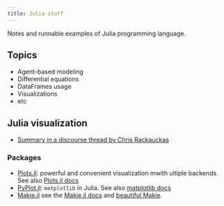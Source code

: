```yaml
---
title: Julia stuff
---
```


Notes and runnable examples of Julia programming language.

## Topics

- Agent-based modeling
- Differential equations
- DataFrames usage
- Visualizations
- etc

## Julia visualization

- [Summary in a discourse thread by Chris Rackauckas](https://discourse.julialang.org/t/comparison-of-plotting-packages/99860/2)

### Packages

- [Plots.jl](https://github.com/JuliaPlots/Plots.jl): powerful and convenient visualization mwith ultiple backends. See also [Plots.jl docs](http://docs.juliaplots.org/latest/)
- [PyPlot.jl](https://github.com/JuliaPy/PyPlot.jl): `matplotlib` in Julia. See also [matplotlib docs](https://matplotlib.org/stable/index.html)
- [Makie.jl](https://github.com/JuliaPlots/Makie.jl) see the [Makie.jl docs](https://docs.makie.org/stable/) and [beautiful Makie](https://beautiful.makie.org/).
